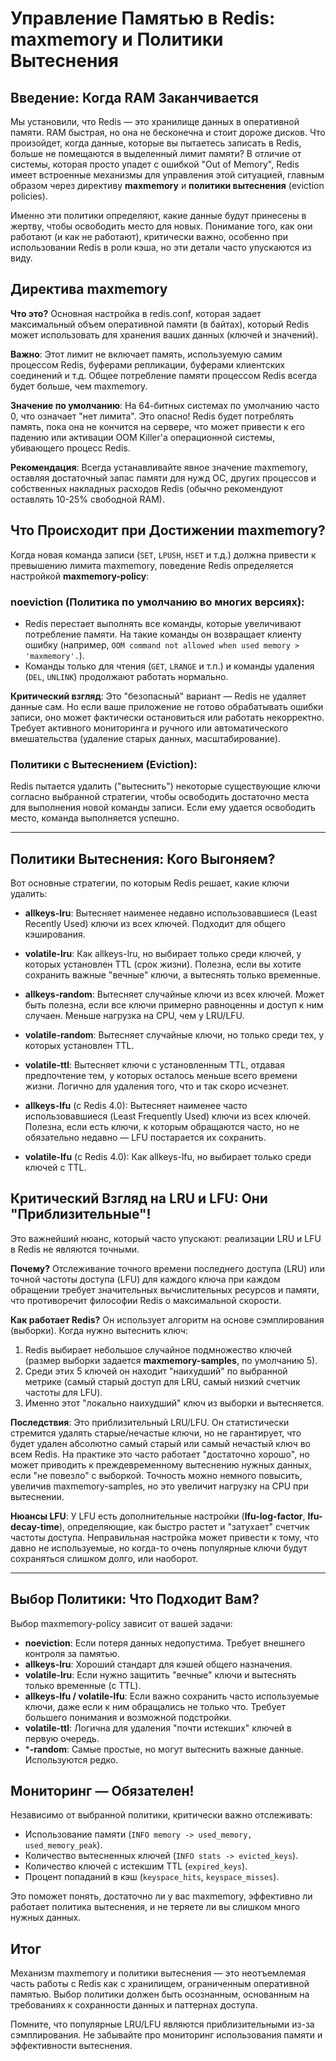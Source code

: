 # Управление Памятью в Redis: maxmemory и Политики Вытеснения

## Введение: Когда RAM Заканчивается

Мы установили, что Redis — это хранилище данных в оперативной памяти. RAM быстрая, но она не бесконечна и стоит дороже дисков. Что произойдет, когда данные, которые вы пытаетесь записать в Redis, больше не помещаются в выделенный лимит памяти? В отличие от системы, которая просто упадет с ошибкой "Out of Memory", Redis имеет встроенные механизмы для управления этой ситуацией, главным образом через директиву **maxmemory** и **политики вытеснения** (eviction policies).

Именно эти политики определяют, какие данные будут принесены в жертву, чтобы освободить место для новых. Понимание того, как они работают (и как не работают), критически важно, особенно при использовании Redis в роли кэша, но эти детали часто упускаются из виду.

## Директива maxmemory

**Что это?** Основная настройка в redis.conf, которая задает максимальный объем оперативной памяти (в байтах), который Redis может использовать для хранения ваших данных (ключей и значений).

**Важно**: Этот лимит не включает память, используемую самим процессом Redis, буферами репликации, буферами клиентских соединений и т.д. Общее потребление памяти процессом Redis всегда будет больше, чем maxmemory.

**Значение по умолчанию**: На 64-битных системах по умолчанию часто 0, что означает "нет лимита". Это опасно! Redis будет потреблять память, пока она не кончится на сервере, что может привести к его падению или активации OOM Killer'а операционной системы, убивающего процесс Redis.

**Рекомендация**: Всегда устанавливайте явное значение maxmemory, оставляя достаточный запас памяти для нужд ОС, других процессов и собственных накладных расходов Redis (обычно рекомендуют оставлять 10-25% свободной RAM).

## Что Происходит при Достижении maxmemory?

Когда новая команда записи (`SET`, `LPUSH`, `HSET` и т.д.) должна привести к превышению лимита maxmemory, поведение Redis определяется настройкой **maxmemory-policy**:

### noeviction (Политика по умолчанию во многих версиях):

- Redis перестает выполнять все команды, которые увеличивают потребление памяти. На такие команды он возвращает клиенту ошибку (например, `OOM command not allowed when used memory > 'maxmemory'.`).
- Команды только для чтения (`GET`, `LRANGE` и т.п.) и команды удаления (`DEL`, `UNLINK`) продолжают работать нормально.

**Критический взгляд**: Это "безопасный" вариант — Redis не удаляет данные сам. Но если ваше приложение не готово обрабатывать ошибки записи, оно может фактически остановиться или работать некорректно. Требует активного мониторинга и ручного или автоматического вмешательства (удаление старых данных, масштабирование).

### Политики с Вытеснением (Eviction):

Redis пытается удалить ("вытеснить") некоторые существующие ключи согласно выбранной стратегии, чтобы освободить достаточно места для выполнения новой команды записи. Если ему удается освободить место, команда выполняется успешно.

---

## Политики Вытеснения: Кого Выгоняем?

Вот основные стратегии, по которым Redis решает, какие ключи удалить:

- **allkeys-lru**: Вытесняет наименее недавно использовавшиеся (Least Recently Used) ключи из всех ключей. Подходит для общего кэширования.

- **volatile-lru**: Как allkeys-lru, но выбирает только среди ключей, у которых установлен TTL (срок жизни). Полезна, если вы хотите сохранить важные "вечные" ключи, а вытеснять только временные.

- **allkeys-random**: Вытесняет случайные ключи из всех ключей. Может быть полезна, если все ключи примерно равноценны и доступ к ним случаен. Меньше нагрузка на CPU, чем у LRU/LFU.

- **volatile-random**: Вытесняет случайные ключи, но только среди тех, у которых установлен TTL.

- **volatile-ttl**: Вытесняет ключи с установленным TTL, отдавая предпочтение тем, у которых осталось меньше всего времени жизни. Логично для удаления того, что и так скоро исчезнет.

- **allkeys-lfu** (с Redis 4.0): Вытесняет наименее часто использовавшиеся (Least Frequently Used) ключи из всех ключей. Полезна, если есть ключи, к которым обращаются часто, но не обязательно недавно — LFU постарается их сохранить.

- **volatile-lfu** (с Redis 4.0): Как allkeys-lfu, но выбирает только среди ключей с TTL.

## Критический Взгляд на LRU и LFU: Они "Приблизительные"!

Это важнейший нюанс, который часто упускают: реализации LRU и LFU в Redis не являются точными.

**Почему?** Отслеживание точного времени последнего доступа (LRU) или точной частоты доступа (LFU) для каждого ключа при каждом обращении требует значительных вычислительных ресурсов и памяти, что противоречит философии Redis о максимальной скорости.

**Как работает Redis?** Он использует алгоритм на основе сэмплирования (выборки). Когда нужно вытеснить ключ:

1. Redis выбирает небольшое случайное подмножество ключей (размер выборки задается **maxmemory-samples**, по умолчанию 5).
2. Среди этих 5 ключей он находит "наихудший" по выбранной метрике (самый старый доступ для LRU, самый низкий счетчик частоты для LFU).
3. Именно этот "локально наихудший" ключ из выборки и вытесняется.

**Последствия**: Это приблизительный LRU/LFU. Он статистически стремится удалять старые/нечастые ключи, но не гарантирует, что будет удален абсолютно самый старый или самый нечастый ключ во всем Redis. На практике это часто работает "достаточно хорошо", но может приводить к преждевременному вытеснению нужных данных, если "не повезло" с выборкой. Точность можно немного повысить, увеличив maxmemory-samples, но это увеличит нагрузку на CPU при вытеснении.

**Нюансы LFU**: У LFU есть дополнительные настройки (**lfu-log-factor**, **lfu-decay-time**), определяющие, как быстро растет и "затухает" счетчик частоты доступа. Неправильная настройка может привести к тому, что давно не используемые, но когда-то очень популярные ключи будут сохраняться слишком долго, или наоборот.

---

## Выбор Политики: Что Подходит Вам?

Выбор maxmemory-policy зависит от вашей задачи:

- **noeviction**: Если потеря данных недопустима. Требует внешнего контроля за памятью.
- **allkeys-lru**: Хороший стандарт для кэшей общего назначения.
- **volatile-lru**: Если нужно защитить "вечные" ключи и вытеснять только временные (с TTL).
- **allkeys-lfu / volatile-lfu**: Если важно сохранить часто используемые ключи, даже если к ним обращались не только что. Требует большего понимания и возможной подстройки.
- **volatile-ttl**: Логична для удаления "почти истекших" ключей в первую очередь.
- ***-random**: Самые простые, но могут вытеснить важные данные. Используются редко.

## Мониторинг — Обязателен!

Независимо от выбранной политики, критически важно отслеживать:

- Использование памяти (`INFO memory -> used_memory, used_memory_peak`).
- Количество вытесненных ключей (`INFO stats -> evicted_keys`).
- Количество ключей с истекшим TTL (`expired_keys`).
- Процент попаданий в кэш (`keyspace_hits`, `keyspace_misses`).

Это поможет понять, достаточно ли у вас maxmemory, эффективно ли работает политика вытеснения, и не теряете ли вы слишком много нужных данных.

## Итог

Механизм maxmemory и политики вытеснения — это неотъемлемая часть работы с Redis как с хранилищем, ограниченным оперативной памятью. Выбор политики должен быть осознанным, основанным на требованиях к сохранности данных и паттернах доступа.

Помните, что популярные LRU/LFU являются приблизительными из-за сэмплирования. Не забывайте про мониторинг использования памяти и эффективности вытеснения.
